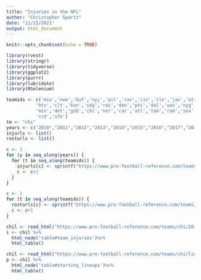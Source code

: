 ```yaml
---
title: "Injuries in the NFL"
author: "Christopher Spartz"
date: "11/15/2021"
output: html_document
---
```


```r
knitr::opts_chunk$set(echo = TRUE)
```

```r
library(rvest)
library(stringr)
library(tidyverse)
library(ggplot2)
library(purrr)
library(lubridate)
library(RSelenium)

teamids <- c('mia','nwe','buf','nyj','pit','rav','cin','cle','jax','oti',
           'htx','clt','kan','sdg','rai','den','phi','dal','was','nyg',
           'min','det','gnb','chi','nor','car','atl','tam','ram','sea',
           'crd','sfo')
tm <- "chi"
years <- c("2010","2011","2012","2013","2014","2015","2016","2017","2018","2019","2020")
injurls <- list()
rosturls <- list()
```
```r
c <- 1
for (y in seq_along(years)) {
  for (t in seq_along(teamids)) {
    injurls[c] <- sprintf("https://www.pro-football-reference.com/teams/%s/%s_injuries.htm", teamids[t] , years[y])
    c <- c+1
  }
}
```
```r
c <- 1
for (t in seq_along(teamids)) {
  rosturls[c] <- sprintf("https://www.pro-football-reference.com/teams/%s/lineups.htm", teamids[t])
  c <- c+1
}
```
```r
chil <- read_html("https://www.pro-football-reference.com/teams/chi/2010_injuries.htm")
i <- chil %>%
  html_node('table#team_injuries')%>%
  html_table()
```
```r
chil <- read_html("https://www.pro-football-reference.com/teams/chi/lineups.htm#starting_lineups")
p <- chil %>%
  html_node('table#starting_lineups')%>%
  html_table()
```






